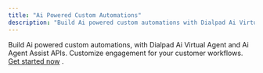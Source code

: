 ```yaml
---
title: "Ai Powered Custom Automations"
description: "Build Ai powered custom automations with Dialpad Ai Virtual Agent and Ai Agent Assist APIs. Customize engagement for customer workflows."
---
```

Build Ai powered custom automations, with Dialpad Ai Virtual Agent and Ai Agent Assist APIs. Customize engagement for your customer workflows. [Get started now](https://developer.karehq.com)
.